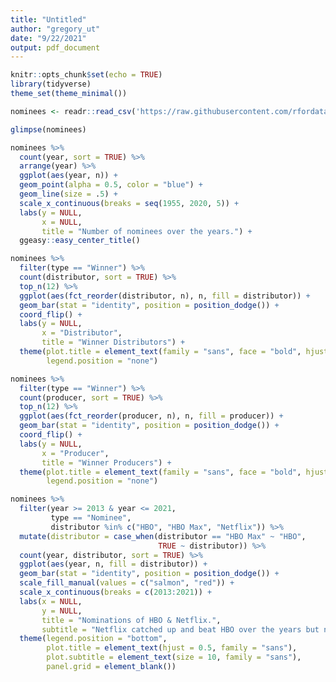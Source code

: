 ```yaml
---
title: "Untitled"
author: "gregory_ut"
date: "9/22/2021"
output: pdf_document
---
```


```r
knitr::opts_chunk$set(echo = TRUE)
library(tidyverse)
theme_set(theme_minimal())
```

```r
nominees <- readr::read_csv('https://raw.githubusercontent.com/rfordatascience/tidytuesday/master/data/2021/2021-09-21/nominees.csv')

glimpse(nominees)
```

```r
nominees %>%
  count(year, sort = TRUE) %>%
  arrange(year) %>%
  ggplot(aes(year, n)) +
  geom_point(alpha = 0.5, color = "blue") +
  geom_line(size = .5) +
  scale_x_continuous(breaks = seq(1955, 2020, 5)) +
  labs(y = NULL,
       x = NULL,
       title = "Number of nominees over the years.") +
  ggeasy::easy_center_title()
```

```r
nominees %>%
  filter(type == "Winner") %>%
  count(distributor, sort = TRUE) %>%
  top_n(12) %>%
  ggplot(aes(fct_reorder(distributor, n), n, fill = distributor)) +
  geom_bar(stat = "identity", position = position_dodge()) +
  coord_flip() +
  labs(y = NULL,
       x = "Distributor",
       title = "Winner Distributors") +
  theme(plot.title = element_text(family = "sans", face = "bold", hjust = 0.5),
        legend.position = "none")
```

```r
nominees %>%
  filter(type == "Winner") %>%
  count(producer, sort = TRUE) %>%
  top_n(12) %>%
  ggplot(aes(fct_reorder(producer, n), n, fill = producer)) +
  geom_bar(stat = "identity", position = position_dodge()) +
  coord_flip() +
  labs(y = NULL,
       x = "Producer",
       title = "Winner Producers") +
  theme(plot.title = element_text(family = "sans", face = "bold", hjust = 0.5),
        legend.position = "none")
```

```r
nominees %>%
  filter(year >= 2013 & year <= 2021,
         type == "Nominee",
         distributor %in% c("HBO", "HBO Max", "Netflix")) %>%
  mutate(distributor = case_when(distributor == "HBO Max" ~ "HBO",
                                 TRUE ~ distributor)) %>%
  count(year, distributor, sort = TRUE) %>%
  ggplot(aes(year, n, fill = distributor)) +
  geom_bar(stat = "identity", position = position_dodge()) +
  scale_fill_manual(values = c("salmon", "red")) + 
  scale_x_continuous(breaks = c(2013:2021)) + 
  labs(x = NULL,
       y = NULL,
       title = "Nominations of HBO & Netflix.",
       subtitle = "Netflix catched up and beat HBO over the years but not in 2021.") +
  theme(legend.position = "bottom",
        plot.title = element_text(hjust = 0.5, family = "sans"),
        plot.subtitle = element_text(size = 10, family = "sans"),
        panel.grid = element_blank())
  
```

